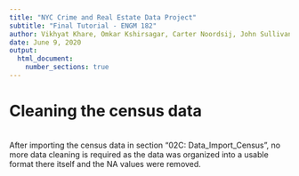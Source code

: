 ```yaml
---
title: "NYC Crime and Real Estate Data Project"
subtitle: "Final Tutorial - ENGM 182"
author: Vikhyat Khare, Omkar Kshirsagar, Carter Noordsij, John Sullivan
date: June 9, 2020
output:
  html_document:
    number_sections: true
---
```

# Cleaning the census data
<br/>
After importing the census data in section "02C: Data_Import_Census", no more data cleaning is required as the data was organized into a usable format there itself and the NA values were removed.